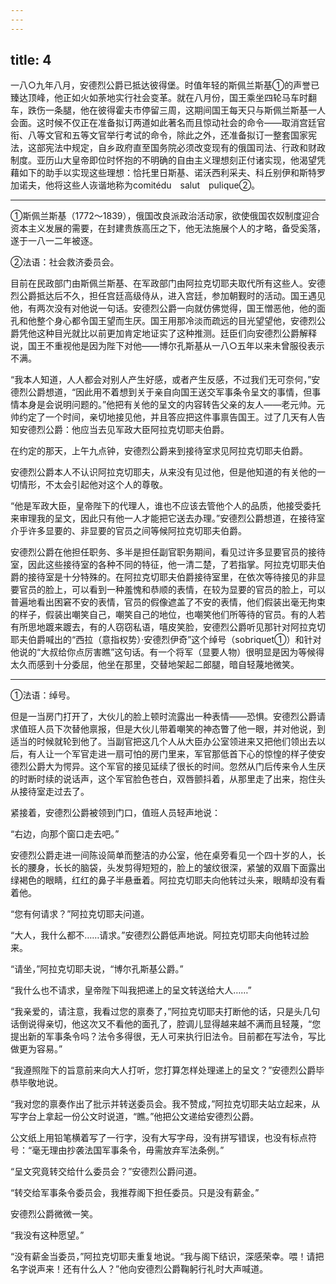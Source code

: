 ```yaml
---
---
---
```

title: 4
---





一八○九年八月，安德烈公爵已抵达彼得堡。时值年轻的斯佩兰斯基①的声誉已臻达顶峰，他正如火如荼地实行社会变革。就在八月份，国王乘坐四轮马车时翻车，跌伤一条腿，他在彼得霍夫市停留三周，这期间国王每天只与斯佩兰斯基一人会面。这时候不仅正在准备拟订两道如此著名而且惊动社会的命令——取消宫廷官衔、八等文官和五等文官举行考试的命令，除此之外，还准备拟订一整套国家宪法，这部宪法中规定，自乡政府直至国务院必须改变现有的俄国司法、行政和财政制度。亚历山大皇帝即位时怀抱的不明确的自由主义理想刻正付诸实现，他渴望凭藉如下的助手以实现这些理想：恰托里日斯基、诺沃西利采夫、科丘别伊和斯特罗加诺夫，他将这些人诙谐地称为comitédu　salut　pulique②。

--------

①斯佩兰斯基（1772～1839），俄国改良派政治活动家，欲使俄国农奴制度迎合资本主义发展的需要，在封建贵族高压之下，他无法施展个人的才略，备受奚落，遂于一八一二年被逐。

②法语：社会救济委员会。

目前在民政部门由斯佩兰斯基、在军政部门由阿拉克切耶夫取代所有这些人。安德烈公爵抵达后不久，担任宫廷高级侍从，进入宫廷，参加朝觐时的活动。国王遇见他，有两次没有对他说一句话。安德烈公爵一向就仿佛觉得，国王憎恶他，他的面孔和他整个身心都令国王望而生厌。国王用那冷淡而疏远的目光望望他，安德烈公爵凭他这种目光就比以前更加肯定地证实了这种推测。廷臣们向安德烈公爵解释说，国王不重视他是因为陛下对他——博尔孔斯基从一八○五年以来未曾服役表示不满。

“我本人知道，人人都会对别人产生好感，或者产生反感，不过我们无可奈何，”安德烈公爵想道，“因此用不着想到关于亲自向国王送交军事条令呈文的事情，但事情本身是会说明问题的。”他把有关他的呈文的内容转告父亲的友人——老元帅。元帅约定了一个时间，亲切地接见他，并且答应把这件事禀告国王。过了几天有人告知安德烈公爵：他应当去见军政大臣阿拉克切耶夫伯爵。

在约定的那天，上午九点钟，安德烈公爵来到接待室求见阿拉克切耶夫伯爵。

安德烈公爵本人不认识阿拉克切耶夫，从来没有见过他，但是他知道的有关他的一切情形，不太会引起他对这个人的尊敬。

“他是军政大臣，皇帝陛下的代理人，谁也不应该去管他个人的品质，他接受委托来审理我的呈文，因此只有他一人才能把它送去办理。”安德烈公爵想道，在接待室介乎许多显要的、非显要的官员之间等候阿拉克切耶夫伯爵。

安德烈公爵在他担任职务、多半是担任副官职务期间，看见过许多显要官员的接待室，因此这些接待室的各种不同的特征，他一清二楚，了若指掌。阿拉克切耶夫伯爵的接待室是十分特殊的。在阿拉克切耶夫伯爵接待室里，在依次等待接见的非显要官员的脸上，可以看到一种羞愧和恭顺的表情，在较为显要的官员的脸上，可以普遍地看出困窘不安的表情，官员的假像遮盖了不安的表情，他们假装出毫无拘束的样子，假装出嘲笑自己，嘲笑自己的地位，也嘲笑他们所等待的官员。有的人若有所思地踱来踱去，有的人窃窃私语，嘻皮笑脸，安德烈公爵听见那针对阿拉克切耶夫伯爵喊出的“西拉（意指权势）·安德烈伊奇”这个绰号（sobriquet①）和针对他说的“大叔给你点厉害瞧”这句话。有一个将军（显要人物）很明显是因为等候得太久而感到十分委屈，他坐在那里，交替地架起二郎腿，暗自轻蔑地微笑。

--------

①法语：绰号。

但是一当房门打开了，大伙儿的脸上顿时流露出一种表情——恐惧。安德烈公爵请求值班人员下次替他禀报，但是大伙儿带着嘲笑的神态瞥了他一眼，并对他说，到适当的时候就轮到他了。当副官把这几个人从大臣办公室领进来又把他们领出去以后，有人让一个军官走进一扇可怕的房门里来，军官那低首下心的惊惶的样子使安德烈公爵大为愕异。这个军官的接见延续了很长的时间。忽然从门后传来令人生厌的时断时续的说话声，这个军官脸色苍白，双唇颤抖着，从那里走了出来，抱住头从接待室走过去了。

紧接着，安德烈公爵被领到门口，值班人员轻声地说：

“右边，向那个窗口走去吧。”

安德烈公爵走进一间陈设简单而整洁的办公室，他在桌旁看见一个四十岁的人，长长的腰身，长长的脑袋，头发剪得短短的，脸上的皱纹很深，紧皱的双眉下面露出绿褐色的眼睛，红红的鼻子半悬垂着。阿拉克切耶夫向他转过头来，眼睛却没有看着他。

“您有何请求？”阿拉克切耶夫问道。

“大人，我什么都不……请求。”安德烈公爵低声地说。阿拉克切耶夫向他转过脸来。

“请坐，”阿拉克切耶夫说，“博尔孔斯基公爵。”

“我什么也不请求，皇帝陛下叫我把递上的呈文转送给大人……”

“我亲爱的，请注意，我看过您的禀奏了，”阿拉克切耶夫打断他的话，只是头几句话倒说得亲切，他这次又不看他的面孔了，腔调儿显得越来越不满而且轻蔑，“您提出新的军事条令吗？法令多得很，无人可来执行旧法令。目前都在写法令，写比做更为容易。”

“我遵照陛下的旨意前来向大人打听，您打算怎样处理递上的呈文？”安德烈公爵毕恭毕敬地说。

“我对您的禀奏作出了批示并转送委员会。我不赞成，”阿拉克切耶夫站立起来，从写字台上拿起一份公文时说道，“瞧。”他把公文递给安德烈公爵。

公文纸上用铅笔横着写了一行字，没有大写字母，没有拼写错误，也没有标点符号：“毫无理由抄袭法国军事条令，毋需放弃军法条例。”

“呈文究竟转交给什么委员会？”安德烈公爵问道。

“转交给军事条令委员会，我推荐阁下担任委员。只是没有薪金。”

安德烈公爵微微一笑。

“我没有这种愿望。”

“没有薪金当委员，”阿拉克切耶夫重复地说。“我与阁下结识，深感荣幸。喂！请把名字说声来！还有什么人？”他向安德烈公爵鞠躬行礼时大声喊道。